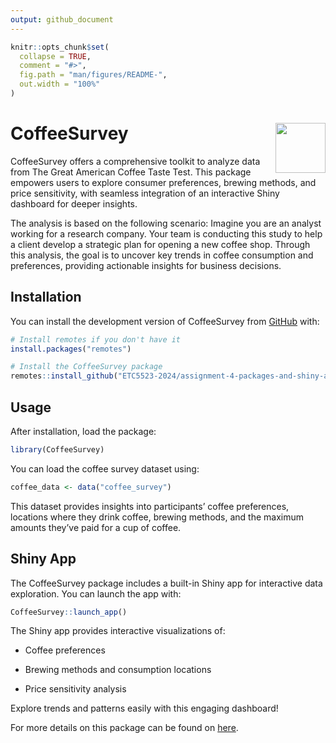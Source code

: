 ```yaml
---
output: github_document
---
```


<!-- README.md is generated from README.Rmd. Please edit that file -->

```r
knitr::opts_chunk$set(
  collapse = TRUE,
  comment = "#>",
  fig.path = "man/figures/README-",
  out.width = "100%"
)
```

# CoffeeSurvey <img src="man/figures/CoffeeSurvey.png" align="right" height="80" width="80" alt="" />

CoffeeSurvey offers a comprehensive toolkit to analyze data from The Great American Coffee Taste Test. This package empowers users to explore consumer preferences, brewing methods, and price sensitivity, with seamless integration of an interactive Shiny dashboard for deeper insights.

The analysis is based on the following scenario: Imagine you are an analyst working for a research company. Your team is conducting this study to help a client develop a strategic plan for opening a new coffee shop. Through this analysis, the goal is to uncover key trends in coffee consumption and preferences, providing actionable insights for business decisions. 

## Installation

You can install the development version of CoffeeSurvey from [GitHub](https://github.com/ETC5523-2024/assignment-4-packages-and-shiny-apps-wlai0012) with:

``` r
# Install remotes if you don't have it
install.packages("remotes")

# Install the CoffeeSurvey package
remotes::install_github("ETC5523-2024/assignment-4-packages-and-shiny-apps-wlai0012", subdir = "CoffeeSurvey")
```
## Usage

After installation, load the package:

```r
library(CoffeeSurvey)
```

You can load the coffee survey dataset using:

```r
coffee_data <- data("coffee_survey")
```

This dataset provides insights into participants' coffee preferences, locations where they drink coffee, brewing methods, and the maximum amounts they’ve paid for a cup of coffee.

## Shiny App

The CoffeeSurvey package includes a built-in Shiny app for interactive data exploration. You can launch the app with: 

```r
CoffeeSurvey::launch_app()
```

The Shiny app provides interactive visualizations of:

- Coffee preferences

- Brewing methods and consumption locations

- Price sensitivity analysis

Explore trends and patterns easily with this engaging dashboard!

For more details on this package can be found on [here](https://etc5523-2024.github.io/assignment-4-packages-and-shiny-apps-wlai0012/).
